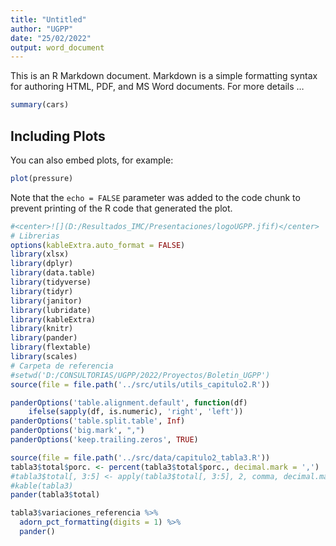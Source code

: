 ---
title: "Untitled"
author: "UGPP"
date: "25/02/2022"
output: word_document
---

This is an R Markdown document. Markdown is a simple 
formatting syntax for authoring HTML, PDF, and MS Word 
documents. For more details ...

```{r cars}
summary(cars)
```

## Including Plots

You can also embed plots, for example:

```{r pressure, echo=FALSE}
plot(pressure)
```

Note that the `echo = FALSE` parameter was added to the code chunk to prevent printing of the R code that generated the plot.

```{r echo=FALSE, message=FALSE, warning=FALSE}
#<center>![](D:/Resultados_IMC/Presentaciones/logoUGPP.jfif)</center>
# Librerias
options(kableExtra.auto_format = FALSE)
library(xlsx)
library(dplyr)
library(data.table)
library(tidyverse)
library(tidyr)
library(janitor)
library(lubridate)
library(kableExtra)
library(knitr)
library(pander)
library(flextable)
library(scales)
# Carpeta de referencia
#setwd('D:/CONSULTORIAS/UGPP/2022/Proyectos/Boletin_UGPP')
source(file = file.path('../src/utils/utils_capitulo2.R'))

panderOptions('table.alignment.default', function(df)
    ifelse(sapply(df, is.numeric), 'right', 'left'))
panderOptions('table.split.table', Inf)
panderOptions('big.mark', ",")
panderOptions('keep.trailing.zeros', TRUE)
```

```{r echo=FALSE, message=FALSE, warning=FALSE, size = 'tiny'}
source(file = file.path('../src/data/capitulo2_tabla3.R'))
tabla3$total$porc. <- percent(tabla3$total$porc., decimal.mark = ',')
#tabla3$total[, 3:5] <- apply(tabla3$total[, 3:5], 2, comma, decimal.mark = ',', big.mark = '.')
#kable(tabla3)
pander(tabla3$total)

tabla3$variaciones_referencia %>% 
  adorn_pct_formatting(digits = 1) %>%
  pander()
```


